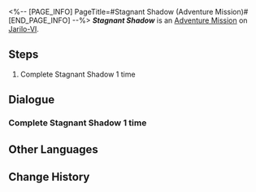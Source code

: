 <%-- [PAGE_INFO]
PageTitle=#Stagnant Shadow (Adventure Mission)#
[END_PAGE_INFO] --%>
{{Stub|Dialogue.}}
{{Mission Infobox
|id            = 4010128
|title         = Stagnant Shadow
|image         = <!--Mission Stagnant Shadow (Adventure Mission).png-->
|type          = Adventure
|event_name    = 
|chapter       = 
|requirements  = [[Adventure Mission]] ''[[Stagnant Shadow]]'' completed
|summary       = <!--official mission summary from Fate's Atlas-->
|characters    = Trailblazer
|startLocation = [[Jarilo-VI]] - [[Corridor of Fading Echoes]]
|world         = Jarilo-VI
|area          = Corridor of Fading Echoes
|prev          = 
|next          = 
|rewards       = Sparse Aether*3; Credit*2,000
}}
'''''Stagnant Shadow''''' is an [[Adventure Mission]] on [[Jarilo-VI]].

==Steps==
# Complete Stagnant Shadow 1 time

<!--
==Gameplay Notes==

--><!--
==Trial Character==

-->
==Dialogue==
{{Stub Dialogue}}
===Complete Stagnant Shadow 1 time{{subst:void|<!--401012801-->}}===
{{Mission Description|type=adventure|location=Corridor of Fading Echoes|Confirm the existence of the Stagnant Shadow, then destroy it.}}
{{Dialogue Start}}
:{{tx}}
{{Dialogue End}}

==Other Languages==
{{Other Languages
|en   = Stagnant Shadow
|zhs  = 「凝滞虚影」
|zht  = 「凝滯虛影」
|ja   = 「凝結虚影」
|ko   = 「정체된 허영」
|es   = Sombra paralizada
|fr   = Ombre stagnante
|ru   = Застойная тень
|th   = Stagnant Shadow
|vi   = "Hư Ảnh Ngưng Đọng"
|de   = Ruhender Schatten
|id   = "Stagnant Shadow"
|pt   = Sombra Estagnada
}}

==Change History==
{{Change History|1.0}}

